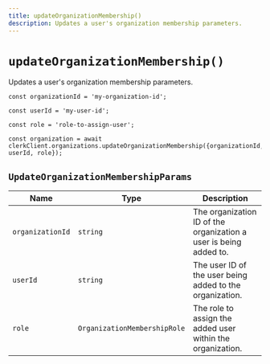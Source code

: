 ```yaml
---
title: updateOrganizationMembership()
description: Updates a user's organization membership parameters.
---
```


# `updateOrganizationMembership()`

Updates a user's organization membership parameters.

```tsx
const organizationId = 'my-organization-id';

const userId = 'my-user-id';

const role = 'role-to-assign-user';

const organization = await clerkClient.organizations.updateOrganizationMembership({organizationId, userId, role});
```

## `UpdateOrganizationMembershipParams`

| Name | Type	| Description |
| --- | --- | --- |
| `organizationId` | `string` | The organization ID of the organization a user is being added to. |
| `userId` | `string` | The user ID of the user being added to the organization. |
| `role` | `OrganizationMembershipRole` | The role to assign the added user within the organization. |